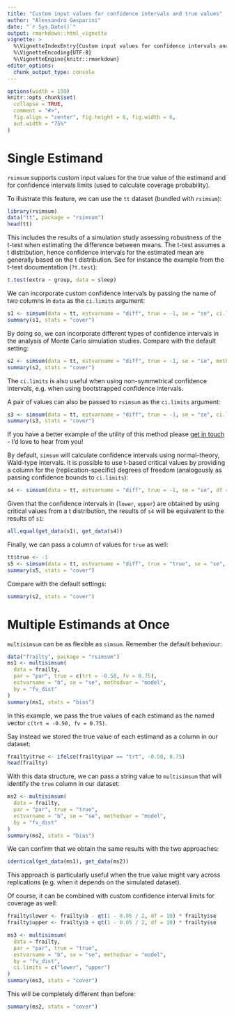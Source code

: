```yaml
---
title: "Custom input values for confidence intervals and true values"
author: "Alessandro Gasparini"
date: "`r Sys.Date()`"
output: rmarkdown::html_vignette
vignette: >
  %\VignetteIndexEntry{Custom input values for confidence intervals and true values}
  %\VignetteEncoding{UTF-8}
  %\VignetteEngine{knitr::rmarkdown}
editor_options: 
  chunk_output_type: console
---
```


```r
options(width = 150)
knitr::opts_chunk$set(
  collapse = TRUE,
  comment = "#>",
  fig.align = "center", fig.height = 6, fig.width = 6,
  out.width = "75%"
)
```

# Single Estimand

`rsimsum` supports custom input values for the true value of the estimand and for confidence intervals limits (used to calculate coverage probability).

To illustrate this feature, we can use the `tt` dataset (bundled with `rsimsum`):

```r
library(rsimsum)
data("tt", package = "rsimsum")
head(tt)
```

This includes the results of a simulation study assessing robustness of the t-test when estimating the difference between means.
The t-test assumes a t distribution, hence confidence intervals for the estimated mean are generally based on the t distribution.
See for instance the example from the t-test documentation (`?t.test`):

```r
t.test(extra ~ group, data = sleep)
```

We can incorporate custom confidence intervals by passing the name of two columns in `data` as the `ci.limits` argument:

```r
s1 <- simsum(data = tt, estvarname = "diff", true = -1, se = "se", ci.limits = c("lower", "upper"), methodvar = "method", by = "dgm")
summary(s1, stats = "cover")
```

By doing so, we can incorporate different types of confidence intervals in the analysis of Monte Carlo simulation studies.
Compare with the default setting:

```r
s2 <- simsum(data = tt, estvarname = "diff", true = -1, se = "se", methodvar = "method", by = "dgm")
summary(s2, stats = "cover")
```

The `ci.limits` is also useful when using non-symmetrical confidence intervals, e.g. when using bootstrapped confidence intervals.

A pair of values can also be passed to `rsimsum` as the `ci.limits` argument:

```r
s3 <- simsum(data = tt, estvarname = "diff", true = -1, se = "se", ci.limits = c(-1.5, -0.5), methodvar = "method", by = "dgm")
summary(s3, stats = "cover")
```

If you have a better example of the utility of this method please [get in touch](https://twitter.com/ellessenne) - I'd love to hear from you!

By default, `simsum` will calculate confidence intervals using normal-theory, Wald-type intervals.
It is possible to use t-based critical values by providing a column for the (replication-specific) degrees of freedom (analogously as passing confidence bounds to `ci.limits`):

```r
s4 <- simsum(data = tt, estvarname = "diff", true = -1, se = "se", df = "df", methodvar = "method", by = "dgm")
```

Given that the confidence intervals in (`lower`, `upper`) are obtained by using critical values from a t distribution, the results of `s4` will be equivalent to the results of `s1`:

```r
all.equal(get_data(s1), get_data(s4))
```

Finally, we can pass a column of values for `true` as well:

```r
tt$true <- -1
s5 <- simsum(data = tt, estvarname = "diff", true = "true", se = "se", ci.limits = c("lower", "upper"), methodvar = "method", by = "dgm")
summary(s5, stats = "cover")
```

Compare with the default settings:

```r
summary(s2, stats = "cover")
```

# Multiple Estimands at Once

`multisimsum` can be as flexible as `simsum`.
Remember the default behaviour:

```r
data("frailty", package = "rsimsum")
ms1 <- multisimsum(
  data = frailty,
  par = "par", true = c(trt = -0.50, fv = 0.75),
  estvarname = "b", se = "se", methodvar = "model",
  by = "fv_dist"
)
summary(ms1, stats = "bias")
```

In this example, we pass the true values of each estimand as the named vector `c(trt = -0.50, fv = 0.75)`.

Say instead we stored the true value of each estimand as a column in our dataset:

```r
frailty$true <- ifelse(frailty$par == "trt", -0.50, 0.75)
head(frailty)
```

With this data structure, we can pass a string value to `multisimsum` that will identify the `true` column in our dataset:

```r
ms2 <- multisimsum(
  data = frailty,
  par = "par", true = "true",
  estvarname = "b", se = "se", methodvar = "model",
  by = "fv_dist"
)
summary(ms2, stats = "bias")
```

We can confirm that we obtain the same results with the two approaches:

```r
identical(get_data(ms1), get_data(ms2))
```

This approach is particularly useful when the true value might vary across replications (e.g. when it depends on the simulated dataset).

Of course, it can be combined with custom confidence interval limits for coverage as well:

```r
frailty$lower <- frailty$b - qt(1 - 0.05 / 2, df = 10) * frailty$se
frailty$upper <- frailty$b + qt(1 - 0.05 / 2, df = 10) * frailty$se

ms3 <- multisimsum(
  data = frailty,
  par = "par", true = "true",
  estvarname = "b", se = "se", methodvar = "model",
  by = "fv_dist",
  ci.limits = c("lower", "upper")
)
summary(ms3, stats = "cover")
```

This will be completely different than before:

```r
summary(ms2, stats = "cover")
```
